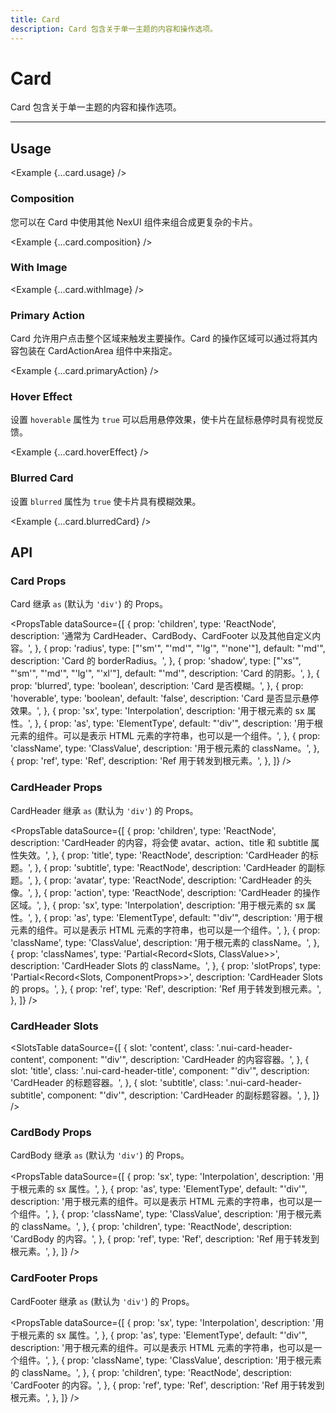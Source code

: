 ```yaml
---
title: Card
description: Card 包含关于单一主题的内容和操作选项。
---
```



# Card

Card 包含关于单一主题的内容和操作选项。

<ComponentLinks component='card' />

---

## Usage

<Example {...card.usage} />

### Composition

您可以在 Card 中使用其他 NexUI 组件来组合成更复杂的卡片。

<Example {...card.composition} />

### With Image

<Example {...card.withImage} />

### Primary Action

Card 允许用户点击整个区域来触发主要操作。Card 的操作区域可以通过将其内容包装在 CardActionArea 组件中来指定。

<Example {...card.primaryAction} />

### Hover Effect

设置 `hoverable` 属性为 `true` 可以启用悬停效果，使卡片在鼠标悬停时具有视觉反馈。

<Example {...card.hoverEffect} />

### Blurred Card

设置 `blurred` 属性为 `true` 使卡片具有模糊效果。

<Example {...card.blurredCard} />

## API

### Card Props

Card 继承 `as` (默认为 `'div'`) 的 Props。

<PropsTable
  dataSource={[
    {
      prop: 'children',
      type: 'ReactNode',
      description:
        '通常为 CardHeader、CardBody、CardFooter 以及其他自定义内容。',
    },
    {
      prop: 'radius',
      type: ["'sm'", "'md'", "'lg'", "'none'"],
      default: "'md'",
      description: 'Card 的 borderRadius。',
    },
    {
      prop: 'shadow',
      type: ["'xs'", "'sm'", "'md'", "'lg'", "'xl'"],
      default: "'md'",
      description: 'Card 的阴影。',
    },
    {
      prop: 'blurred',
      type: 'boolean',
      description: 'Card 是否模糊。',
    },
    {
      prop: 'hoverable',
      type: 'boolean',
      default: 'false',
      description: 'Card 是否显示悬停效果。',
    },
    {
      prop: 'sx',
      type: 'Interpolation',
      description: '用于根元素的 sx 属性。',
    },
    {
      prop: 'as',
      type: 'ElementType',
      default: "'div'",
      description:
        '用于根元素的组件。可以是表示 HTML 元素的字符串，也可以是一个组件。',
    },
    {
      prop: 'className',
      type: 'ClassValue',
      description: '用于根元素的 className。',
    },
    {
      prop: 'ref',
      type: 'Ref',
      description: 'Ref 用于转发到根元素。',
    },
  ]}
/>

### CardHeader Props

CardHeader 继承 `as` (默认为 `'div'`) 的 Props。

<PropsTable
  dataSource={[
    {
      prop: 'children',
      type: 'ReactNode',
      description:
        'CardHeader 的内容，将会使 avatar、action、title 和 subtitle 属性失效。',
    },
    {
      prop: 'title',
      type: 'ReactNode',
      description: 'CardHeader 的标题。',
    },
    {
      prop: 'subtitle',
      type: 'ReactNode',
      description: 'CardHeader 的副标题。',
    },
    {
      prop: 'avatar',
      type: 'ReactNode',
      description: 'CardHeader 的头像。',
    },
    {
      prop: 'action',
      type: 'ReactNode',
      description: 'CardHeader 的操作区域。',
    },
    {
      prop: 'sx',
      type: 'Interpolation',
      description: '用于根元素的 sx 属性。',
    },
    {
      prop: 'as',
      type: 'ElementType',
      default: "'div'",
      description:
        '用于根元素的组件。可以是表示 HTML 元素的字符串，也可以是一个组件。',
    },
    {
      prop: 'className',
      type: 'ClassValue',
      description: '用于根元素的 className。',
    },
    {
      prop: 'classNames',
      type: 'Partial<Record<Slots, ClassValue>>',
      description: 'CardHeader Slots 的 className。',
    },
    {
      prop: 'slotProps',
      type: 'Partial<Record<Slots, ComponentProps>>',
      description: 'CardHeader Slots 的 props。',
    },
    {
      prop: 'ref',
      type: 'Ref',
      description: 'Ref 用于转发到根元素。',
    },
  ]}
/>

### CardHeader Slots

<SlotsTable
  dataSource={[
    {
      slot: 'content',
      class: '.nui-card-header-content',
      component: "'div'",
      description: 'CardHeader 的内容容器。',
    },
    {
      slot: 'title',
      class: '.nui-card-header-title',
      component: "'div'",
      description: 'CardHeader 的标题容器。',
    },
    {
      slot: 'subtitle',
      class: '.nui-card-header-subtitle',
      component: "'div'",
      description: 'CardHeader 的副标题容器。',
    },
  ]}
/>

### CardBody Props

CardBody 继承 `as` (默认为 `'div'`) 的 Props。

<PropsTable
  dataSource={[
    {
      prop: 'sx',
      type: 'Interpolation',
      description: '用于根元素的 sx 属性。',
    },
    {
      prop: 'as',
      type: 'ElementType',
      default: "'div'",
      description:
        '用于根元素的组件。可以是表示 HTML 元素的字符串，也可以是一个组件。',
    },
    {
      prop: 'className',
      type: 'ClassValue',
      description: '用于根元素的 className。',
    },
    {
      prop: 'children',
      type: 'ReactNode',
      description: 'CardBody 的内容。',
    },
    {
      prop: 'ref',
      type: 'Ref',
      description: 'Ref 用于转发到根元素。',
    },
  ]}
/>

### CardFooter Props

CardFooter 继承 `as` (默认为 `'div'`) 的 Props。

<PropsTable
  dataSource={[
    {
      prop: 'sx',
      type: 'Interpolation',
      description: '用于根元素的 sx 属性。',
    },
    {
      prop: 'as',
      type: 'ElementType',
      default: "'div'",
      description:
        '用于根元素的组件。可以是表示 HTML 元素的字符串，也可以是一个组件。',
    },
    {
      prop: 'className',
      type: 'ClassValue',
      description: '用于根元素的 className。',
    },
    {
      prop: 'children',
      type: 'ReactNode',
      description: 'CardFooter 的内容。',
    },
    {
      prop: 'ref',
      type: 'Ref',
      description: 'Ref 用于转发到根元素。',
    },
  ]}
/>
